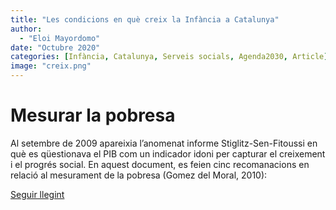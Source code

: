 ```yaml
---
title: "Les condicions en què creix la Infància a Catalunya"
author: 
  - "Eloi Mayordomo"
date: "Octubre 2020"
categories: [Infància, Catalunya, Serveis socials, Agenda2030, Article]
image: "creix.png"
---
```


# Mesurar la pobresa

Al setembre de 2009 apareixia l'anomenat informe Stiglitz-Sen-Fitoussi en què es qüestionava el PIB com un indicador idoni per capturar el creixement i el progrés social. En aquest document, es feien cinc recomanacions en relació al mesurament de la pobresa (Gomez del Moral, 2010):

[Seguir llegint](https://lleiengel.cat/condicions-infancia-catalunya/)
